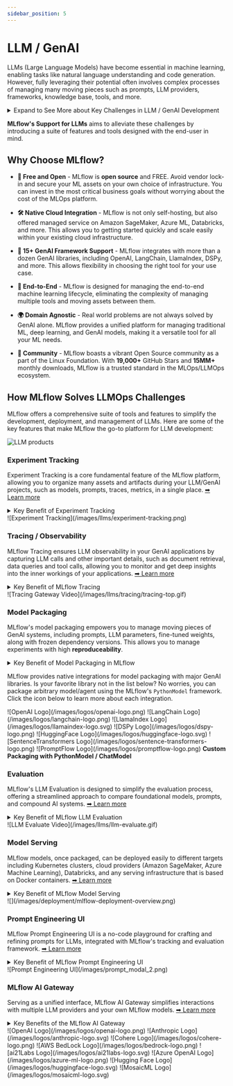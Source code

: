 ```yaml
---
sidebar_position: 5
---
```



# LLM / GenAI

LLMs (Large Language Models) have become essential in machine learning, enabling tasks like natural language understanding and code generation. However, fully leveraging their potential often involves complex processes of managing many moving pieces such as prompts, LLM providers, frameworks, knowledge base, tools, and more.


<details>
  <summary>Expand to See More about Key Challenges in LLM / GenAI Development</summary>

  #### Complexity in Compound AI Systems

  LLMs are often integral parts of larger, compound AI systems that incorporate multiple models, tools, prompts, and other components. With the rise of autonomous agents, the system's control flow becomes more dynamic and complex. Effectively managing such systems requires well-defined processes and specialized tools to handle their intricacies.

  <div className="center-div" style={{ width: "80%", padding: "20px" }}>
    ![GenAI Release Cadence](/images/llms/llama-index/llama_index_workflow_graph.png)
  </div>

  #### Rapidly Evolving Industry

  The GenAI industry is evolving at a fast pace, with new models, tools, and libraries emerging daily. Keeping track of versions and managing dependencies is crucial to maintaining the stability and reproducibility of AI systems.

  The following diagram illustrates the high release frequency of some popular GenAI libraries; LangChain and Openai, compared to those of classical ML and DL. Without keeping track of the versions and dependencies, it can be challenging to maintain the stability and reproducibility of AI systems.

  <div className="center-div" style={{ width: "80%", padding: "20px" }}>
    ![GenAI Release Cadence](/images/llms/genai-release-cadence.png)
  </div>

  #### Debugging Challenges

  Debugging LLM-based applications is particularly difficult due to the compound nature of these systems and the high level of abstraction in many frameworks. Gaining a clear understanding of how LLMs and their interacting components behave can be a daunting task without the right tools and techniques.

  #### Quality Assurance

  Ensuring the quality of machine learning systems has always been a challenge. With LLMs, the models’ complexity and the dynamic nature of tasks make it even harder to assess and guarantee quality. Robust QA processes are essential to ensure reliability and performance.

  #### Production Monitoring

  As LLM-based applications become more dynamic, monitoring their performance post-deployment is increasingly critical to business success. Unlike traditional software monitoring, machine learning monitoring requires specialized tools to track model behavior and performance in real-time.

</details>

**MLflow's Support for LLMs** aims to alleviate these challenges by introducing a suite of features and tools designed with the end-user in mind.


## Why Choose MLflow?

- **🪽 Free and Open** - MLflow is **open source** and FREE. Avoid vendor lock-in and secure your ML assets on your own choice of infrastructure. You can invest in the most critical business goals without worrying about the cost of the MLOps platform.

- **🛠️ Native Cloud Integration** - MLflow is not only self-hosting, but also offered managed service on Amazon SageMaker, Azure ML, Databricks, and more. This allows you to getting started quickly and scale easily within your existing cloud infrastructure.

- **🤝 15+ GenAI Framework Support** - MLflow integrates with more than a dozen GenAI libraries, including OpenAI, LangChain, LlamaIndex, DSPy, and more. This allows flexibility in choosing the right tool for your use case.

- **🔄 End-to-End** - MLflow is designed for managing the end-to-end machine learning lifecycle, eliminating the complexity of managing multiple tools and moving assets between them.

- **🌍 Domain Agnostic** - Real world problems are not always solved by GenAI alone. MLflow provides a unified platform for managing traditional ML, deep learning, and GenAI models, making it a versatile tool for all your ML needs.

- **👥 Community** - MLflow boasts a vibrant Open Source community as a part of the Linux Foundation. With **19,000+** GitHub Stars and **15MM+** monthly downloads, MLflow is a trusted standard in the MLOps/LLMOps ecosystem.


## How MLflow Solves LLMOps Challenges

MLflow offers a comprehensive suite of tools and features to simplify the development, deployment, and management of LLMs. Here are some of the key features that make MLflow the go-to platform for LLM development:

![LLM products](/images/llms/llm-products.png)

### Experiment Tracking

Experiment Tracking is a core fundamental feature of the MLflow platform, allowing you to organize many assets and artifacts during your LLM/GenAI projects, such as models, prompts, traces, metrics, in a single place. [➡︎ Learn more](/tracking)

<details>
  <summary>Key Benefit of Experiment Tracking</summary>

  - **Single Source of Truth**: MLflow serves as a centralized location for storing and managing all your LLM assets, including models, prompts, and traces, ensuring that you have a single source of truth for your projects.

  - **Better Collaboration**: Experiment Tracking allows you to share your work with your team members, enabling them to reproduce your results and provide feedback.

  - **Lineage Tracking**: MLflow captures the lineage of your LLM assets throughout the different stages of the project, allowing you to trace the lineage of your models, prompts, and other artifacts.

  - **Comparative Analysis**: MLflow enables you to compare different versions of your LLM models, prompts, and other assets, helping you make informed decisions and improve the quality of your LLM applications.

  - **Governance and Compliance**: With the central repository of machine learning assets in your organization, MLflow helps you maintain governance and compliance standards, ensuring that your important assets are accessible only to authorized users.

</details>


<Card>
![Experiment Tracking](/images/llms/experiment-tracking.png)
</Card>



### Tracing / Observability

MLflow Tracing ensures LLM observability in your GenAI applications by capturing LLM calls and other important details, such as document retrieval, data queries and tool calls, allowing you to monitor and get deep insights into the inner workings of your applications. [➡︎ Learn more](/tracing)

<details>
  <summary>Key Benefit of MLflow Tracing</summary>

  - **Debugging**: Traces provide a detailed view for what happens beneath the abstraction layer, helping you quickly identify and resolve issues in your LLM applications. With the native integration with **Jupyter Notebook**, MLflow offers a seamless debugging experience.

  - **Inspect Quality**: After evaluating your models or agents with [MLflow Evaluation](#evaluation), you can analyze the auto-generated traces to understand the behavior of your LLMs and make informed decisions.

  - **Production Monitoring**: Traces are essential for monitoring the performance of your LLMs in production. MLflow Tracing allows you to identify bottlenecks and performance issues in production, enabling you to take corrective actions and continuously optimize your applications.

  - **OpenTelemetry**: MLflow Traces are compatible with OpenTelemetry, an industry-standard observability framework, allowing you to integrate with popular observability tools like Prometheus, Grafana, and Jaeger for advanced monitoring and analysis.

  - **Framework Support**: MLflow Tracing supports 15+ GenAI libraries, including OpenAI, LangChain, LlamaIndex, DSPy, Anthropic, Amazon Bedrock, and more. With just adding **one line of code**, you can start tracing your LLM applications built with these libraries.


</details>

<Card >
![Tracing Gateway Video](/images/llms/tracing/tracing-top.gif)
</Card>


### Model Packaging

MLflow's model packaging empowers you to manage moving pieces of GenAI systems, including prompts, LLM parameters, fine-tuned weights, along with frozen dependency versions. This allows you to manage experiments with high **reproduceability**.

<details>
  <summary>Key Benefit of Model Packaging in MLflow</summary>

  - **Reproducibility**: MLflow ensures that all dependencies are captured and frozen during model packaging, ensuring that your models can be reproduced consistently across different environments.

  - **Versioning**: MLflow models are versioned and registered to the [MLflow Model Registry](/model-registry) before production deployment, allowing you to keep track of fast-evolving models and assets with ease.

  - **Native Support for Popular Packages**: Standardized interfaces for tasks like saving, logging, and managing inference configurations.

  - **Unified prediction APIs**: MLflow models can be loaded as a convenient `PyFunc` wrapper that exposes a consistent `predict()` API, regardless of the underlying library. This simplified the process of evaluation, deployment, and production use of GenAI systems.

  - **Model Signature**: MLflow's [model signature](/model#model-signature) feature allows you to define the input, optional parameters, and output schema of your model and additional parameters, making it easier to understand how to interface with the model and share it with others.

</details>


MLflow provides native integrations for model packaging with major GenAI libraries. Is your favorite library not in the list below? No worries, you can package arbitrary model/agent using the MLflow's `PythonModel` framework. Click the icon below to learn more about each integration.

<CardGroup isSmall>
  <SmallLogoCard link="/llms/openai">
    <span>![OpenAI Logo](/images/logos/openai-logo.png)</span>
  </SmallLogoCard>
  <SmallLogoCard link="/llms/langchain">
    <span>![LangChain Logo](/images/logos/langchain-logo.png)</span>
  </SmallLogoCard>
  <SmallLogoCard link="/llms/llama-index">
    <span>![LlamaIndex Logo](/images/logos/llamaindex-logo.svg)</span>
  </SmallLogoCard>
  <SmallLogoCard link="/llms/dspy">
    <span>![DSPy Logo](/images/logos/dspy-logo.png)</span>
  </SmallLogoCard>
  <SmallLogoCard link="/llms/transformers">
    <span>![HuggingFace Logo](/images/logos/huggingface-logo.svg)</span>
  </SmallLogoCard>
  <SmallLogoCard link="/llms/sentence-transformers">
    <span>![SentenceTransformers Logo](/images/logos/sentence-transformers-logo.png)</span>
  </SmallLogoCard>
  <SmallLogoCard link="/model#promptflow-promptflow-experimental">
    <span>![PromptFlow Logo](/images/logos/promptflow-logo.png)</span>
  </SmallLogoCard>
  <SmallLogoCard link="/llms/chat-model-intro">
    <b>Custom Packaging with PythonModel / ChatModel</b>
  </SmallLogoCard>
</CardGroup>


### Evaluation

MLflow's LLM Evaluation is designed to simplify the evaluation process, offering a streamlined approach to compare foundational models, prompts, and compound AI systems. [➡︎ Learn more](/llms/llm-evaluate)


<details>
  <summary>Key Benefit of MLflow LLM Evaluation</summary>

  - **Simplified Evaluation**: Leverage MLflow's <APILink fn="mlflow.evaluate" /> API and built-in harnesses to test your GenAI models with ease.

  - **LLM-as-a-Judge**: MLflow provides built-in LLM-as-a-Judge metrics with flexible configuration for judge LLM providers, allowing you to plug-in complex evaluation criteria into automated evaluation process and to evaluate in bulk.

  - **Customizable Metrics**: Beyond the provided metrics, MLflow supports a plugin-style for custom scoring, enhancing the evaluation's flexibility.

  - **Comparative Analysis**: Effortlessly compare foundational models, providers, and prompts to make informed decisions.

  - **Deep Insights**: Traces are automatically generated for evaluation runs, allowing you to get deeper insights on the evaluation results and fix quality issues with confidence.


</details>


<Card >
![LLM Evaluate Video](/images/llms/llm-evaluate.gif)
</Card>

### Model Serving

MLflow models, once packaged, can be deployed easily to different targets including Kubernetes clusters, cloud providers (Amazon SageMaker, Azure Machine Learning), Databricks, and any serving infrastructure that is based on Docker containers. [➡︎ Learn more](/deployment) 


<details>
  <summary>Key Benefit of MLflow Model Serving</summary>

  - **Effortless Deployment**: MLflow provides a simple interface for deploying models to various targets, eliminating the need to write boilerplate code.
  - **Dependency and Environment Management**: MLflow ensures that the deployment environment mirrors the training environment, capturing all dependencies. This guarantees that models run consistently, regardless of where they're deployed.
  - **Packaging Models and Code**: With MLflow, not just the model, but any supplementary code and configurations are packaged along with the deployment container. This ensures that the model can be executed seamlessly without any missing components.
  - **Avoid Vendor Lock-in**: MLflow provides a standard format for packaging models and unified APIs for deployment. You can easily switch between deployment targets without having to rewrite your code.
</details>

<Card>
  <div className="center-div" style={{ width: "90%" }}>
    ![](/images/deployment/mlflow-deployment-overview.png)
  </div>
</Card>

### Prompt Engineering UI

MLflow Prompt Engineering UI is a no-code playground for crafting and refining prompts for LLMs, integrated with MLflow's tracking and evaluation framework. [➡︎ Learn more](/llms/prompt-engineering)

<details>
  <summary>Key Benefit of MLflow Prompt Engineering UI</summary>

  - **Iterative Development**: Streamlined process for trial and error without the overwhelming complexity.

  - **UI-Based Prototyping**: Prototype, iterate, and refine prompts without diving deep into code.

  - **Accessible Engineering**: Makes prompt engineering more user-friendly, speeding up experimentation.

  - **Optimized Configurations**: Quickly hone in on the best model configurations for tasks like question answering or document summarization.

  - **Transparent Tracking**: Every model iteration and configuration is meticulously tracked. Ensures reproducibility and transparency in your development process.

</details>

<Card>
![Prompt Engineering UI](/images/prompt_modal_2.png)
</Card>


### MLflow AI Gateway

Serving as a unified interface, MLflow AI Gateway simplifies interactions with multiple LLM providers and your own MLflow models. [➡︎ Learn more](/llms/deployments) 

<details>
  <summary>Key Benefits of the MLflow AI Gateway</summary>

  - **Unified Endpoint**: No more juggling between multiple provider APIs.

  - **Simplified Integrations**: One-time setup, no repeated complex integrations.

  - **Secure Credential Management**: Centralized storage prevents scattered API keys. No hardcoding or user-handled keys.

  - **Consistent API Experience**: Uniform, easy-to-use REST API across all providers.

  - **Seamless Provider Swapping**: Swap providers without touching your code and zero downtime.

</details>


<CardGroup isSmall>
  <SmallLogoCard link="https://github.com/mlflow/mlflow/blob/master/examples/gateway/openai/README.md">
    <span>![OpenAI Logo](/images/logos/openai-logo.png)</span>
  </SmallLogoCard>
  <SmallLogoCard link="https://github.com/mlflow/mlflow/blob/master/examples/gateway/openai/README.md">
    <span>![Anthropic Logo](/images/logos/anthropic-logo.svg)</span>
  </SmallLogoCard>
  <SmallLogoCard link="https://github.com/mlflow/mlflow/blob/master/examples/gateway/cohere/README.md">
    <span>![Cohere Logo](/images/logos/cohere-logo.png)</span>
  </SmallLogoCard>
  <SmallLogoCard link="https://github.com/mlflow/mlflow/blob/master/examples/gateway/bedrock/README.md">
    <span style={{ minWidth: "80px" }}>![AWS BedLock Logo](/images/logos/bedrock-logo.png)</span>
  </SmallLogoCard>
  <SmallLogoCard link="https://github.com/mlflow/mlflow/blob/master/examples/gateway/ai21_labs/README.md">
    <span>![ai21Labs Logo](/images/logos/ai21labs-logo.svg)</span>
  </SmallLogoCard>
  <SmallLogoCard link="https://github.com/mlflow/mlflow/blob/master/examples/gateway/azure_openai/README.md">
    <span>![Azure OpenAI Logo](/images/logos/azure-ml-logo.png)</span>
  </SmallLogoCard>
  <SmallLogoCard link="https://github.com/mlflow/mlflow/blob/master/examples/gateway/huggingface/README.md">
    <span>![Hugging Face Logo](/images/logos/huggingface-logo.svg)</span>
  </SmallLogoCard>
  <SmallLogoCard link="https://github.com/mlflow/mlflow/blob/master/examples/gateway/mosaicml/README.md">
    <span>![MosaicML Logo](/images/logos/mosaicml-logo.svg)</span>
  </SmallLogoCard>
</CardGroup>
<br />
